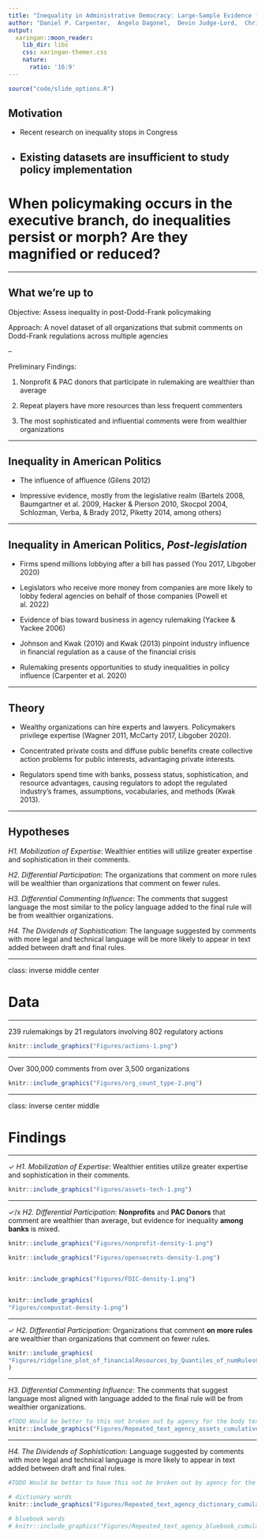 ```yaml
---
title: "Inequality in Administrative Democracy: Large-Sample Evidence from American Financial Regulation"
author: "Daniel P. Carpenter,  Angelo Dagonel,  Devin Judge-Lord,  Christopher T. Kenny, Brian Libgober,  Steven Rashin,  Jacob Waggoner, and Susan Webb Yackee"
output:
  xaringan::moon_reader:
    lib_dir: libs
    css: xaringan-themer.css
    nature:
      ratio: '16:9'
---
```


```r
source("code/slide_options.R")
```

## Motivation

- Recent research on inequality stops in Congress

- Existing datasets are insufficient to study policy implementation
--

# When policymaking occurs in the executive branch, do inequalities persist or morph? Are they magnified or reduced?

---

## What we're up to

Objective: Assess inequality in post-Dodd-Frank policymaking

Approach: A novel dataset of all organizations that submit comments on Dodd-Frank regulations across multiple agencies 

--

Preliminary Findings:

1. Nonprofit & PAC donors that participate in rulemaking are wealthier than average

2. Repeat players have more resources than less frequent commenters

3. The most sophisticated and influential comments were from wealthier organizations

---

## Inequality in American Politics 

- The influence of affluence (Gilens 2012) 

-  Impressive evidence, mostly from the legislative realm (Bartels 2008, Baumgartner et al. 2009, Hacker & Pierson 2010, Skocpol 2004,  Schlozman, Verba, & Brady 2012, Piketty 2014, among others)

---

## Inequality in American Politics, *Post-legislation*


- Firms spend millions lobbying after a bill has passed (You 2017, Libgober 2020)

- Legislators who receive more money from companies are more likely to lobby federal agencies on behalf of those companies (Powell et al. 2022)

- Evidence of bias toward business in agency rulemaking (Yackee & Yackee 2006)

- Johnson and Kwak (2010) and Kwak (2013) pinpoint industry influence in financial regulation as a cause of the financial crisis

- Rulemaking presents opportunities to study inequalities in policy influence (Carpenter et al. 2020)


---

## Theory

- Wealthy organizations can hire experts and lawyers. Policymakers privilege expertise (Wagner 2011, McCarty 2017, Libgober 2020). <!--Thus, legal and technical expertise is a mechanism for policy influence.-->

- Concentrated private costs and diffuse public benefits create collective action problems for public interests, advantaging private interests.

- Regulators spend time with banks, possess status, sophistication, and resource advantages, causing regulators to adopt the regulated industry's frames, assumptions, vocabularies, and methods (Kwak 2013).

---

## Hypotheses 

*H1. Mobilization of Expertise*: Wealthier entities will utilize greater expertise and sophistication in their comments. 

*H2. Differential Participation*: The organizations that comment on more rules will be wealthier than organizations that comment on fewer rules.

*H3. Differential Commenting Influence*: The comments that suggest language the most similar to the policy language added to the final rule will be from wealthier organizations.

*H4. The Dividends of Sophistication*: The language suggested by comments with more legal and technical language will be more likely to appear in text added between draft and final rules.



---

class: inverse middle center

# Data 

---

239 rulemakings by 21 regulators involving 802 regulatory actions



```r
knitr::include_graphics("Figures/actions-1.png")
```

---

<!--## Types of Organizations-->

Over 300,000 comments from over 3,500 organizations

```r
knitr::include_graphics("Figures/org_count_type-2.png")
```

---

class: inverse center middle 

# Findings 

---

✓ *H1. Mobilization of Expertise*: Wealthier entities utilize greater expertise and sophistication in their comments.

```r
knitr::include_graphics("Figures/assets-tech-1.png")
```

---

✓/x  *H2. Differential Participation*: **Nonprofits** and **PAC Donors** that comment are wealthier than average, but evidence for inequality **among banks** is mixed.

```r
knitr::include_graphics("Figures/nonprofit-density-1.png")

knitr::include_graphics("Figures/opensecrets-density-1.png")


knitr::include_graphics("Figures/FDIC-density-1.png")


knitr::include_graphics(
"Figures/compustat-density-1.png")
```

---

✓  *H2. Differential Participation*: Organizations that comment **on more rules** are wealthier than organizations that comment on fewer rules.

```r
knitr::include_graphics(
"Figures/ridgeline_plot_of_financialResources_by_Quantiles_of_numRulesCommentedOn.png"
)
```

---

*H3. Differential Commenting Influence*: The comments that suggest language most aligned with language added to the final rule will be from wealthier organizations.

```r
#TODO Would be better to this not broken out by agency for the body text.
knitr::include_graphics("Figures/Repeated_text_agency_assets_cumulative_over10.png")
```

---

*H4. The Dividends of Sophistication*: Language suggested by comments with more legal and technical language is more likely to appear in text added between draft and final rules.


```r
#TODO Would be better to have this not be broken out by agency for the body text.

# dictionary words
knitr::include_graphics("Figures/Repeated_text_agency_dictionary_cumulative_over10.png")

# bluebook words 
# knitr::include_graphics("Figures/Repeated_text_agency_bluebook_cumulative_over10.png")
```



